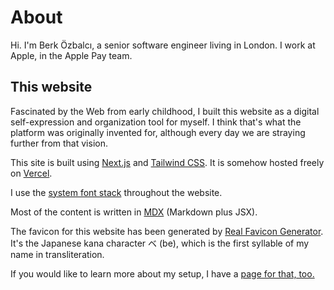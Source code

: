 # About

Hi. I'm Berk Özbalcı, a senior software engineer living in London. I work at Apple, in the Apple Pay team.

## This website

Fascinated by the Web from early childhood, I built this website as a digital self-expression and organization tool for myself.
I think that's what the platform was originally invented for, although every day we are straying further from that vision.

This site is built using [Next.js](https://nextjs.org/) and [Tailwind CSS](https://tailwindcss.com/). It is somehow hosted freely on [Vercel](https://vercel.com/).

I use the [system font stack](https://systemfontstack.com/) throughout the website.

Most of the content is written in [MDX](https://mdxjs.com/) (Markdown plus JSX).

The favicon for this website has been generated by [Real Favicon Generator](https://realfavicongenerator.net/). It's the Japanese kana character ベ (be), which is the first syllable of my name in transliteration.

If you would like to learn more about my setup, I have a [page for that, too.](/uses)
